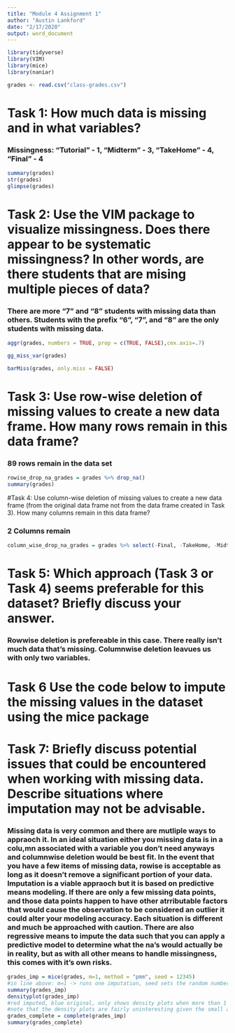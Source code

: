 ---
title: "Module 4 Assignment 1"
author: "Austin Lankford"
date: "2/17/2020"
output: word_document
---

```{r}
library(tidyverse)
library(VIM)
library(mice)
library(naniar)
```

```{r}
grades <- read.csv("class-grades.csv")
```




# Task 1: How much data is missing and in what variables?

### Missingness: "Tutorial" - 1, "Midterm" - 3, "TakeHome" - 4, "Final" - 4

```{r}
summary(grades)
str(grades)
glimpse(grades)
```


# Task 2: Use the VIM package to visualize missingness. Does there appear to be systematic missingness? In other words, are there students that are mising multiple pieces of data?

### There are more "7" and "8" students with missing data than others. Students with the prefix "6", "7", and "8" are the only students with missing data.

```{r}
aggr(grades, numbers = TRUE, prop = c(TRUE, FALSE),cex.axis=.7)
```


```{r}
gg_miss_var(grades)
```

```{r}
barMiss(grades, only.miss = FALSE)
```


# Task 3: Use row-wise deletion of missing values to create a new data frame. How many rows remain in this data frame?

### 89 rows remain in the data set

```{r}
rowise_drop_na_grades = grades %>% drop_na()
summary(grades)

```

#Task 4: Use column-wise deletion of missing values to create a new data frame (from the original data frame not from the data frame created in Task 3). How many columns remain in this data frame?

### 2 Columns remain

```{r}
column_wise_drop_na_grades = grades %>% select(-Final, -TakeHome, -Midterm, -Tutorial) 
```

# Task 5: Which approach (Task 3 or Task 4) seems preferable for this dataset? Briefly discuss your answer.

### Rowwise deletion is prefereable in this case. There really isn't much data that's missing. Columnwise deletion leavues us with only two variables.


# Task 6 Use the code below to impute the missing values in the dataset using the mice package

# Task 7: Briefly discuss potential issues that could be encountered when working with missing data. Describe situations where imputation may not be advisable.

### Missing data is very common and there are mutliple ways to appraoch it. In an ideal situation either you missing data is in a colu,mn associated with a variable you don't need anyways and columnwise deletion would be best fit. In the event that you have a few items of missing data, rowise is acceptable as long as it doesn't remove a significant portion of your data. Imputation is a viable appraoch but it is based on predictive means modeling. If there are only a few missing data points, and those data points happen to have other atrributable factors that would cause the observation to be considered an outlier it could alter your modeling accuracy. Each situation is different and much be approached with caution. There are also regressive means to impute the data such that you can apply a predictive model to determine what the na's would actually be in reality, but as with all other means to handle missingness, this comes with it's own risks.

```{r}
grades_imp = mice(grades, m=1, method = "pmm", seed = 12345)
#in line above: m=1 -> runs one imputation, seed sets the random number seed to get repeatable results
summary(grades_imp)
densityplot(grades_imp)
#red imputed, blue original, only shows density plots when more than 1 value the variable was imputed
#note that the density plots are fairly uninteresting given the small amount of missing data
grades_complete = complete(grades_imp)
summary(grades_complete)
```

